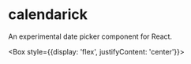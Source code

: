 
# calendarick
An experimental date picker component for React.

<Box style={{display: 'flex', justifyContent: 'center'}}>
  <StaticDatePickerExample/>
</Box>


<!--  TODO: Broken on github pages -->
<!-- ## Documentation -->
<!-- - Installation? -->
<!-- - [StaticDatePicker](/calendarick/StaticDatePicker) -->
<!-- - [DialogDatePicker](/calendarick/DialogDatePicker) -->
<!-- - [Examples](/calendarick/examples) -->
<!--   - Custom day -->

